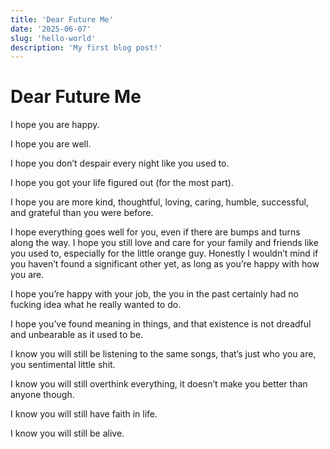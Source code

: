 ```yaml
---
title: 'Dear Future Me'
date: '2025-06-07'
slug: 'hello-world'
description: 'My first blog post!'
---
```


# Dear Future Me

I hope you are happy.

I hope you are well.

I hope you don’t despair every night like you used to.

I hope you got your life figured out (for the most part).

I hope you are more kind, thoughtful, loving, caring, humble, successful, and grateful than you were before.

I hope everything goes well for you, even if there are bumps and turns along the way. I hope you still love and care for your family and friends like you used to, especially for the little orange guy. Honestly I wouldn’t mind if you haven’t found a significant other yet, as long as you’re happy with how you are.

I hope you’re happy with your job, the you in the past certainly had no fucking idea what he really wanted to do.

I hope you’ve found meaning in things, and that existence is not dreadful and unbearable as it used to be.

I know you will still be listening to the same songs, that’s just who you are, you sentimental little shit.

I know you will still overthink everything, it doesn’t make you better than anyone though.

I know you will still have faith in life.

I know you will still be alive.
